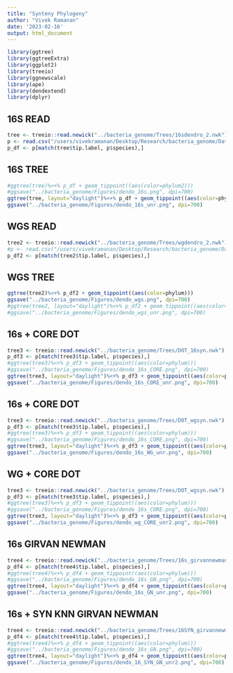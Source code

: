 ```yaml
---
title: "Synteny Phylogeny"
author: "Vivek Ramanan"
date: '2023-02-16'
output: html_document
---
```


```r
library(ggtree)
library(ggtreeExtra)
library(ggplot2)
library(treeio)
library(ggnewscale)
library(ape)
library(dendextend)
library(dplyr)
```

## 16S READ

```r
tree <- treeio::read.newick("../bacteria_genome/Trees/16sdendro_2.nwk")
p <- read.csv("/users/vivekramanan/Desktop/Research/bacteria_genome/Data/species-phylumv3.csv")
p_df <- p[match(tree$tip.label, p$species),]
```

## 16S TREE
```r
#ggtree(tree)%<+% p_df + geom_tippoint((aes(color=phylum2)))
#ggsave("../bacteria_genome/Figures/dendo_16s.png", dpi=700)
ggtree(tree, layout="daylight")%<+% p_df + geom_tippoint((aes(color=phylum2)))
ggsave("../bacteria_genome/Figures/dendo_16s_unr.png", dpi=700)
```
## WGS READ

```r
tree2 <- treeio::read.newick("../bacteria_genome/Trees/wgdendro_2.nwk")
#p <- read.csv("/users/vivekramanan/Desktop/Research/bacteria_genome/Data/species-phylumv2.csv")
p_df2 <- p[match(tree2$tip.label, p$species),]
```

## WGS TREE
```r
ggtree(tree2)%<+% p_df2 + geom_tippoint((aes(color=phylum)))
ggsave("../bacteria_genome/Figures/dendo_wgs.png", dpi=700)
#ggtree(tree2, layout="daylight")%<+% p_df2 + geom_tippoint((aes(color=phylum)))
#ggsave("../bacteria_genome/Figures/dendo_wgs_unr.png", dpi=700)
```

## 16s + CORE DOT 
```r
tree3 <- treeio::read.newick("../bacteria_genome/Trees/DOT_16syn.nwk")
p_df3 <- p[match(tree3$tip.label, p$species),]
#ggtree(tree3)%<+% p_df3 + geom_tippoint((aes(color=phylum)))
#ggsave("../bacteria_genome/Figures/dendo_16s_CORE.png", dpi=700)
ggtree(tree3, layout="daylight")%<+% p_df3 + geom_tippoint((aes(color=phylum2)))
ggsave("../bacteria_genome/Figures/dendo_16s_CORE_unr.png", dpi=700)
```
## 16s + CORE DOT 
```r
tree3 <- treeio::read.newick("../bacteria_genome/Trees/DOT_wgsyn.nwk")
p_df3 <- p[match(tree3$tip.label, p$species),]
#ggtree(tree3)%<+% p_df3 + geom_tippoint((aes(color=phylum)))
#ggsave("../bacteria_genome/Figures/dendo_16s_CORE.png", dpi=700)
ggtree(tree3, layout="daylight")%<+% p_df3 + geom_tippoint((aes(color=phylum2)))
ggsave("../bacteria_genome/Figures/dendo_16s_WG_unr.png", dpi=700)
```

## WG + CORE DOT 
```r
tree3 <- treeio::read.newick("../bacteria_genome/Trees/DOT_wgsyn.nwk")
p_df3 <- p[match(tree3$tip.label, p$species),]
#ggtree(tree3)%<+% p_df3 + geom_tippoint((aes(color=phylum)))
#ggsave("../bacteria_genome/Figures/dendo_16s_CORE.png", dpi=700)
ggtree(tree3, layout="daylight")%<+% p_df3 + geom_tippoint((aes(color=phylum)))
ggsave("../bacteria_genome/Figures/dendo_wg_CORE_unr2.png", dpi=700)
```

## 16s GIRVAN NEWMAN
```r
tree4 <- treeio::read.newick("../bacteria_genome/Trees/16s_girvannewman.nwk")
p_df4 <- p[match(tree4$tip.label, p$species),]
#ggtree(tree4)%<+% p_df4 + geom_tippoint((aes(color=phylum)))
#ggsave("../bacteria_genome/Figures/dendo_16s_GN.png", dpi=700)
ggtree(tree4, layout="daylight")%<+% p_df4 + geom_tippoint((aes(color=phylum2)))
ggsave("../bacteria_genome/Figures/dendo_16s_GN_unr.png", dpi=700)
```
## 16s + SYN KNN GIRVAN NEWMAN
```r
tree4 <- treeio::read.newick("../bacteria_genome/Trees/16SYN_girvannewman_dist.nwk")
p_df4 <- p[match(tree4$tip.label, p$species),]
#ggtree(tree4)%<+% p_df4 + geom_tippoint((aes(color=phylum)))
#ggsave("../bacteria_genome/Figures/dendo_16s_GN.png", dpi=700)
ggtree(tree4, layout="daylight")%<+% p_df4 + geom_tippoint((aes(color=phylum2)))
ggsave("../bacteria_genome/Figures/dendo_16_SYN_GN_unr2.png", dpi=700)
```